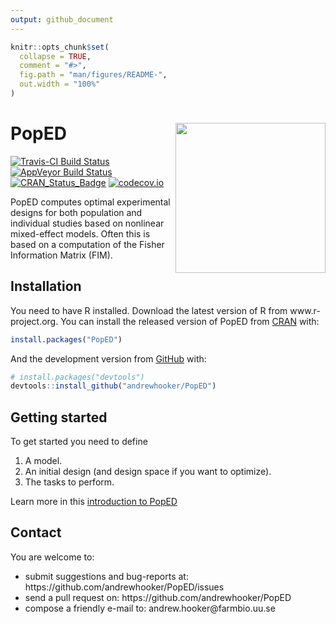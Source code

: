 ```yaml
---
output: github_document
---
```


<!-- README.md is generated from README.Rmd. Please edit that file -->

```r
knitr::opts_chunk$set(
  collapse = TRUE,
  comment = "#>",
  fig.path = "man/figures/README-",
  out.width = "100%"
)
```

# PopED <img src="man/figures/logo.png" align="right" alt="" width="240" />

[![Travis-CI Build Status](https://travis-ci.org/andrewhooker/PopED.svg?branch=master)](https://travis-ci.org/andrewhooker/PopED)
[![AppVeyor Build Status](https://ci.appveyor.com/api/projects/status/github/andrewhooker/PopED?branch=master&svg=true)](https://ci.appveyor.com/project/andrewhooker/PopED)
[![CRAN_Status_Badge](http://www.r-pkg.org/badges/version/PopED)](https://CRAN.R-project.org/package=PopED)
[![codecov.io](https://codecov.io/github/andrewhooker/PopED/coverage.svg?branch=master)](https://codecov.io/github/andrewhooker/PopED?branch=master)

PopED computes optimal experimental designs for both population 
and individual studies based on nonlinear mixed-effect models. 
Often this is based on a computation of the Fisher Information Matrix (FIM). 

## Installation

You need to have R installed.  Download the latest version of R from www.r-project.org.
You can install the released version of PopED from [CRAN](https://CRAN.R-project.org) with:

``` r
install.packages("PopED")
```

And the development version from [GitHub](https://github.com/) with:

``` r
# install.packages("devtools")
devtools::install_github("andrewhooker/PopED")
```
## Getting started

To get started you need to define 

1. A model.
2. An initial design (and design space if you want to optimize). 
3. The tasks to perform. 

Learn more in this [introduction to PopED](https://andrewhooker.github.io/PopED/articles/intro-poped.html)

## Contact

You are welcome to:

* submit suggestions and bug-reports at: https://github.com/andrewhooker/PopED/issues 
* send a pull request on: https://github.com/andrewhooker/PopED
* compose a friendly e-mail to: andrew.hooker@farmbio.uu.se 


